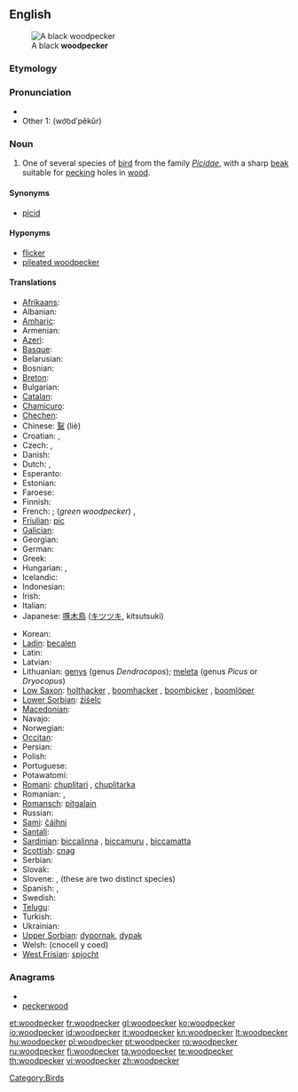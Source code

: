 ==English==
[[File:BlackWoods.jpg|thumb|A black '''woodpecker''']]
===Etymology===
{{compound|wood|pecker}}

===Pronunciation===
* {{IPA|/ˈwʊd.pɛ.kɚ/}}
* Other 1: (wo͝odʹpĕkûr)

===Noun===
{{wikipedia}}
{{en-noun}}

# One of several species of [[bird]] from the family ''[[Picidae]]'', with a sharp [[beak]] suitable for [[peck]]ing holes in [[wood]].

====Synonyms====
* [[picid]]

====Hyponyms====
*[[flicker]]
*[[pileated woodpecker]]

====Translations====
{{trans-top|bird}}
* [[Afrikaans]]: {{t|af|houtkapper|xs=Afrikaans}}
* Albanian: {{t|sq|qukapikorët|xs=Albanian}}
* [[Amharic]]: {{tø|am|ግንደ ቆርቁር|tr=gəndä qorqur|sc=Ethi}}
* Armenian: {{t-|hy|փայտփորիկ|tr=p'aytp'orik}}
* [[Azeri]]: {{t+|az|ağacdələn|xs=Azeri}}
* [[Basque]]: {{t|eu|piziformeak|xs=Basque}}
* Belarusian: {{t|be|дзяцел|m|tr=dźacieł|xs=Belarusian}}
* Bosnian: {{t-|bs|djetlić|m}}
* [[Breton]]: {{t|br|speged|xs=Breton}}
* Bulgarian: {{t+|bg|кълвач|tr=kălvač}}
* [[Catalan]]: {{t-|ca|picot|m}}
* [[Chamicuro]]: {{tø|ccc|me'na}}
* [[Chechen]]: {{tø|ce|хенакIур}}
* Chinese: [[鴷]] (liè)
* Croatian: {{t+|hr|žuna|f}}, {{t-|hr|djetao|n}}
* Czech: {{t-|cs|datel|m}}, {{t|cs|strakapoud|m}}
* Danish: {{t|da|spætte}}
* Dutch: {{t+|nl|specht|m}}, {{t|nl|groene specht|m}}
* Esperanto: {{t-|eo|pego|xs=Esperanto}}
* Estonian: {{t+|et|rähn}}
* Faroese: {{t-|fo|spæta|xs=Faroese}}
* Finnish: {{t+|fi|tikka}}
* French: {{t+|fr|pic|m}}; (''green woodpecker'') {{t+|fr|pic-vert|m}}, {{t+|fr|pivert|m}}
* [[Friulian]]: [[pic]]
* [[Galician]]: {{t|gl|pica pau|m|xs=Galician}}
* Georgian: {{t-|ka|კოდალა|tr=kodala|sc=Geor|xs=Georgian}}
* German: {{t+|de|Specht|m}}
* Greek: {{t+|el|δρυοκολάπτης|m}}
* Hungarian: {{t+|hu|harkály}}, {{t+|hu|fakopáncs}}
* Icelandic: {{t+|is|spæta}}
* Indonesian: {{t+|id|burung pelatuk|xs=Indonesian}}
* Irish: {{t-|ga|cnagaire|xs=Irish}}
* Italian: {{t+|it|picchio|m}}
* Japanese: [[啄木鳥]] ([[キツツキ]], kitsutsuki)
{{trans-mid}}
* Korean: {{t|ko|딱따구리|ttakttaguri|sc=Hang}}
* [[Ladin]]: [[becalen]]
* Latin: {{t-|la|picus|m}}
* Latvian: {{t|lv|dzenis|xs=Latvian}}
* Lithuanian: [[genys]] {{m}} (genus ''Dendrocopos''); [[meleta]] {{f}} (genus ''Picus'' or ''Dryocopus'')
* [[Low Saxon]]: [[holthacker]] {{m}}, [[boomhacker]] {{m}}, [[boombicker]] {{m}}, [[boomlöper]] {{m}}
* [[Lower Sorbian]]: [[źiśelc]]
* [[Macedonian]]: {{t|mk|клукајдрвец|m|tr=klukájdrvec}}
* Navajo: {{tø|nv|tsin yiłkaałii}}
* Norwegian: {{t|no|hakkespett|m}}
* [[Occitan]]: {{t-|oc|picot|m|xs=Occitan}}
* Persian: {{t+|fa|دارکوب|tr=dârkub|xs=Persian}}
* Polish: {{t+|pl|dzięcioł}}
* Portuguese: {{t|pt|pica-pau|m}}
* Potawatomi: {{tø|pot|babasé|xs=Potawatomi}}
* [[Romani]]: [[chuplitari]] {{m}}, [[chuplitarka]] {{f}}
* Romanian: {{t+|ro|ghionoaie}}, {{t+|ro|ciocănitoare}}
* [[Romansch]]: [[pitgalain]]
* Russian: {{t+|ru|дятел|m|tr=djátel}}
* [[Sami]]: [[čáihni]]
* [[Santali]]: {{tø|sat|ᱮᱨᱮ|tr=ere|sc=Olck}}
* [[Sardinian]]: [[biccalinna]] {{f}}, [[biccamuru]] {{m}}, [[biccamatta]] {{f}}
* [[Scottish]]: [[cnag]]
* Serbian: {{t-|sr|детлић|tr=[[detlić]]|sc=Cyrl}}
* Slovak: {{t-|sk|ďateľ|m}}
* Slovene: {{t-|sl|detel|m}}, {{t+|sl|žolna|f}} (these are two distinct species)
* Spanish: {{t-|es|pájaro carpintero|m}}, {{t+|es|pito|m}}
* Swedish: {{t|sv|hackspett}}
* [[Telugu]]: {{t|te|వడ్రంగిపిట్ట|tr=vaDraMgipiTTa}}
* Turkish: {{t+|tr|ağaçkakan}}
* Ukrainian: {{t+|uk|дятел|tr=djatel|xs=Ukrainian}}
* [[Upper Sorbian]]: [[dypornak]], [[dypak]]
* Welsh: {{t|cy|cnocell|xs=Welsh}} (cnocell y coed)
* [[West Frisian]]: [[spjocht]]
{{trans-bottom}}

===Anagrams===
* {{alphagram|cdeekooprw}}
* [[peckerwood#English|peckerwood]]

[[Category:Birds]]

[[et:woodpecker]]
[[fr:woodpecker]]
[[gl:woodpecker]]
[[ko:woodpecker]]
[[io:woodpecker]]
[[id:woodpecker]]
[[it:woodpecker]]
[[kn:woodpecker]]
[[lt:woodpecker]]
[[hu:woodpecker]]
[[pl:woodpecker]]
[[pt:woodpecker]]
[[ro:woodpecker]]
[[ru:woodpecker]]
[[fi:woodpecker]]
[[ta:woodpecker]]
[[te:woodpecker]]
[[th:woodpecker]]
[[vi:woodpecker]]
[[zh:woodpecker]]